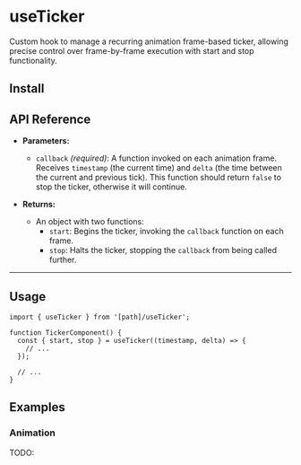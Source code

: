 
# useTicker

Custom hook to manage a recurring animation frame-based ticker, allowing precise control over frame-by-frame execution with start and stop functionality.

## Install

<FileSource path="@/foundations/hooks/useTicker" />

## API Reference

- **Parameters:**

  - `callback` _(required)_: A function invoked on each animation frame. Receives `timestamp` (the current time) and `delta` (the time between the current and previous tick). This function should return `false` to stop the ticker, otherwise it will continue.

- **Returns:**
  - An object with two functions:
    - `start`: Begins the ticker, invoking the `callback` function on each frame.
    - `stop`: Halts the ticker, stopping the `callback` from being called further.

---

## Usage

```tsx copy
import { useTicker } from '[path]/useTicker';

function TickerComponent() {
  const { start, stop } = useTicker((timestamp, delta) => {
    // ...
  });

  // ...
}
```

## Examples

### Animation

TODO:
